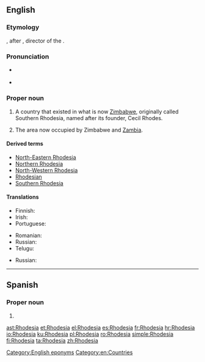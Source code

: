 ==English==
{{wikipedia|Rhodesia (disambiguation)|Rhodesia}}

===Etymology===
{{affix|en|Rhodes|-ia}}, after {{w|Cecil Rhodes}}, director of the {{w|British South Africa Company}}.

===Pronunciation===
* {{a|UK}} {{IPA|/rəʊˈdiːʃə/|lang=en}}
* {{a|US}} {{IPA|/roʊˈdiːʒə/|lang=en}}

===Proper noun===
{{en-proper noun}}

# {{label|en|historical}} A country that existed in what is now [[Zimbabwe]], originally called Southern Rhodesia, named after its founder, Cecil Rhodes. {{defdate|used from 1964 to 1979}}
# {{label|en|historical}} The area now occupied by Zimbabwe and [[Zambia]]. {{defdate|used from 1895 to 1964}}

====Derived terms====
* [[North-Eastern Rhodesia]]
* [[Northern Rhodesia]]
* [[North-Western Rhodesia]]
* [[Rhodesian]]
* [[Southern Rhodesia]]

====Translations====
{{trans-top|historical name of Zimbabwe}}
* Finnish: {{t+|fi|Rhodesia}}
* Irish: {{t|ga|an Róidéis|f}}
* Portuguese: {{t|pt|Rodésia|f}}
{{trans-mid}}
* Romanian: {{t+|ro|Rhodesia|f}}
* Russian: {{t|ru|Роде́зия|f|tr=Rodɛ́zija}}
* Telugu: {{t|te|రొడీషియా}}
{{trans-bottom}}

{{trans-top|the area now occupied by Zimbabwe and Zambia}}
* Russian: {{t|ru|Роде́зия|f|tr=Rodɛ́zija}}
{{trans-mid}}
{{trans-bottom}}

[[Category:English eponyms]]
[[Category:en:Countries]]

----

==Spanish==

===Proper noun===
{{es-proper noun|f}}

# {{alternative form of|Rodesia|lang=es}}

[[ast:Rhodesia]]
[[et:Rhodesia]]
[[el:Rhodesia]]
[[es:Rhodesia]]
[[fr:Rhodesia]]
[[hr:Rhodesia]]
[[io:Rhodesia]]
[[ku:Rhodesia]]
[[pl:Rhodesia]]
[[ro:Rhodesia]]
[[simple:Rhodesia]]
[[fi:Rhodesia]]
[[ta:Rhodesia]]
[[zh:Rhodesia]]